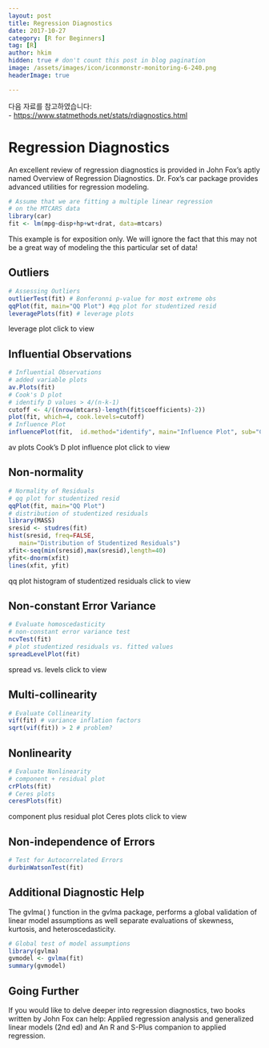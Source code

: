 ```yaml
---
layout: post  
title: Regression Diagnostics
date: 2017-10-27  
category: [R for Beginners]  
tag: [R]  
author: hkim  
hidden: true # don't count this post in blog pagination  
image: /assets/images/icon/iconmonstr-monitoring-6-240.png
headerImage: true

---
```


다음 자료를 참고하였습니다:  
- [https://www.statmethods.net/stats/rdiagnostics.html](https://www.statmethods.net/stats/rdiagnostics.html)

# Regression Diagnostics
An excellent review of regression diagnostics is provided in John Fox's aptly named Overview of Regression Diagnostics. Dr. Fox's car package provides advanced utilities for regression modeling.

```r
# Assume that we are fitting a multiple linear regression
# on the MTCARS data
library(car)
fit <- lm(mpg~disp+hp+wt+drat, data=mtcars)
```

This example is for exposition only. We will ignore the fact that this may not be a great way of modeling the this particular set of data!


## Outliers

```r
# Assessing Outliers
outlierTest(fit) # Bonferonni p-value for most extreme obs
qqPlot(fit, main="QQ Plot") #qq plot for studentized resid
leveragePlots(fit) # leverage plots
```

leverage plot click to view


## Influential Observations

```r
# Influential Observations
# added variable plots
av.Plots(fit)
# Cook's D plot
# identify D values > 4/(n-k-1)
cutoff <- 4/((nrow(mtcars)-length(fit$coefficients)-2))
plot(fit, which=4, cook.levels=cutoff)
# Influence Plot
influencePlot(fit,	id.method="identify", main="Influence Plot", sub="Circle size is proportial to Cook's Distance" )
```

av plots Cook's D plot influence plot click to view

## Non-normality

```r
# Normality of Residuals
# qq plot for studentized resid
qqPlot(fit, main="QQ Plot")
# distribution of studentized residuals
library(MASS)
sresid <- studres(fit)
hist(sresid, freq=FALSE,
   main="Distribution of Studentized Residuals")
xfit<-seq(min(sresid),max(sresid),length=40)
yfit<-dnorm(xfit)
lines(xfit, yfit)
```

qq plot histogram of studentized residuals click to view

## Non-constant Error Variance

```r
# Evaluate homoscedasticity
# non-constant error variance test
ncvTest(fit)
# plot studentized residuals vs. fitted values
spreadLevelPlot(fit)
```

spread vs. levels click to view


## Multi-collinearity

```r
# Evaluate Collinearity
vif(fit) # variance inflation factors
sqrt(vif(fit)) > 2 # problem?
```

## Nonlinearity

```r
# Evaluate Nonlinearity
# component + residual plot
crPlots(fit)
# Ceres plots
ceresPlots(fit)
```

component plus residual plot Ceres plots click to view

## Non-independence of Errors

```r
# Test for Autocorrelated Errors
durbinWatsonTest(fit)
```

## Additional Diagnostic Help

The gvlma( ) function in the gvlma package, performs a global validation of linear model assumptions as well separate evaluations of skewness, kurtosis, and heteroscedasticity.

```r
# Global test of model assumptions
library(gvlma)
gvmodel <- gvlma(fit)
summary(gvmodel)
```

## Going Further
If you would like to delve deeper into regression diagnostics, two books written by John Fox can help: Applied regression analysis and generalized linear models (2nd ed) and An R and S-Plus companion to applied regression.
